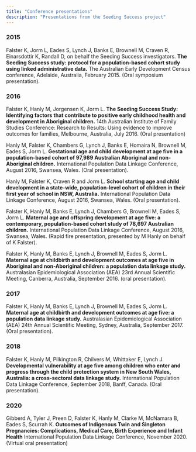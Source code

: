 ```yaml
---
title: "Conference presentations"
description: "Presentations from the Seeding Success project"
---
```


### 2015

Falster K, Jorm L, Eades S, Lynch J, Banks E, Brownell M, Craven R, Einarsdottir K, Randall D, on behalf the Seeding Success investigators. **The Seeding Success study: protocol for a population-based cohort study using linked administrative data.** The Australian Early Development Census conference, Adelaide, Australia, February 2015. (Oral symposium presentation).

### 2016

Falster K, Hanly M, Jorgensen K, Jorm L. **The Seeding Success Study: Identifying factors that contribute to positive early childhood health and development in Aboriginal children.** 14th Australian Institute of Family Studies Conference: Research to Results: Using evidence to improve outcomes for families, Melbourne, Australia, July 2016. (Oral presentation)

Hanly M, Falster K, Chambers G, Lynch J, Banks E, Homaira N, Brownell M, Eades S, Jorm L. **Gestational age and child development at age five in a population-based cohort of 97,989 Australian Aboriginal and non- Aboriginal children.** International Population Data Linkage Conference, August 2016, Swansea, Wales. (Oral presentation).

Hanly M, Falster K, Craven R and Jorm L. **School starting age and child development in a state-wide, population-level cohort of children in their first year of school in NSW, Australia.** International Population Data Linkage Conference, August 2016, Swansea, Wales. (Oral presentation).

Falster K, Hanly M, Banks E, Lynch J, Chambers G, Brownell M, Eades S, Jorm L. **Maternal age and offspring development at age five: a contemporary, population-based cohort study of 78,697 Australian children.** International Population Data Linkage Conference, August 2016, Swansea, Wales. (Rapid fire presentation, presented by M Hanly on behalf of K Falster).

Falster K, Hanly M, Banks E, Lynch J, Brownell M, Eades S, Jorm L. **Maternal age at childbirth and development outcomes at age five in Aboriginal and non-Aboriginal children: a population data linkage study.** Australasian Epidemiological Association (AEA) 23rd Annual Scientific Meeting, Canberra, Australia, September 2016. (oral presentation).

### 2017

Falster K, Hanly M, Banks E, Lynch J, Brownell M, Eades S, Jorm L. **Maternal age at childbirth and development outcomes at age five: a population data linkage study.** Australasian Epidemiological Association (AEA) 24th Annual Scientific Meeting, Sydney, Australia, September 2017. (Oral presentation).

### 2018
Falster K, Hanly M, Pilkington R, Chilvers M, Whittaker E, Lynch J. **Developmental vulnerability at age five among children who enter and progress through the child protection system in New South Wales, Australia: a cross-sectoral data linkage study.** International Population Data Linkage Conference, September 2018, Banff, Canada. (Oral presentation).

### 2020 
Gibberd A, Tyler J, Preen D, Falster K, Hanly M, Clarke M, McNamara B, Eades S, Scurrah K.
**Outcomes of Indigenous Twin and Singleton Pregnancies: Complications, Medical Care, Birth Experience and Infant Health** International Population Data Linkage Conference, November 2020. (Virtual oral presentation)
